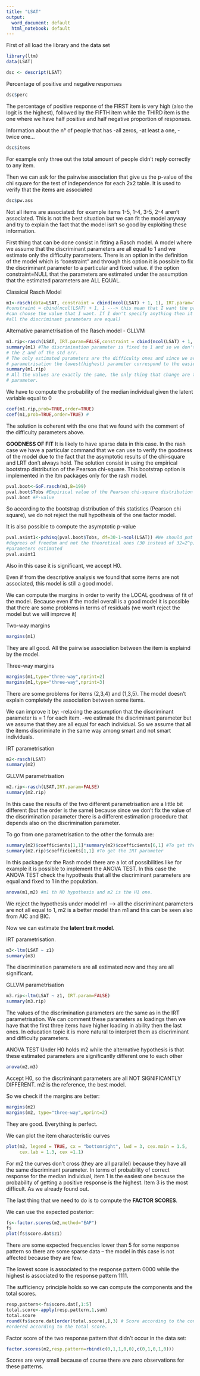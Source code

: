 ```yaml
---
title: "LSAT" 
output:
  word_document: default
  html_notebook: default
---
```

First of all load the library and the data set
```r
library(ltm)
data(LSAT)
```

```r
dsc <- descript(LSAT) 
```

Percentage of positive and negative responses
```r
dsc$perc 
```
The percentage of positive response of the FIRST item is very high (also the logit is the
highest), followed by the FIFTH item while the THIRD item is the one where we have half
positive and half negative proportion of responses. 

Information about the n° of people that has -all zeros, -at least a one, - twice one...
```r
dsc$items
```
For example only three out the total amount of people didn't reply correctly to any item.

Then we can ask for the pairwise association that give us the p-value of the chi square
for the test of independence for each 2x2 table.
It is used to verify that the items are associated
```r
dsc$pw.ass
```
Not all items are associated: for example items 1-5, 1-4, 3-5, 2-4 aren't associated. This
is not the best situation but we can fit the model anyway and try to explain the fact that
the model isn't so good by exploiting these information.


First thing that can be done consist in fitting a Rasch model.
A model where we assume that the discriminant parameters are all equal to 1 and we
estimate only the difficulty parameters.
There is an option in the definition of the model which is "constraint" and through this
option it is possible to fix the discriminant parameter to a particular and fixed value.
if the option constraint=NULL that the parameters are estimated under the assumption that
the estimated parameters are ALL EQUAL.

Classical Rasch Model
```r
m1<-rasch(data=LSAT, constraint = cbind(ncol(LSAT) + 1, 1), IRT.param=TRUE)
#constraint = cbind(ncol(LSAT) + 1, 1 ---> this mean that I want the parameter fixed to 1 but I
#can choose the value that I want. If I don't specify anything then it estimate the value but
#all the discriminant parameters are equal)
```

Alternative parametrisation of the Rasch model - GLLVM 
```r
m1.rip<-rasch(LSAT, IRT.param=FALSE,constraint = cbind(ncol(LSAT) + 1, 1))
summary(m1) #The discrimination parameter is fixed to 1 and so we don't have the estimation of
# the Z and of the std err. 
# The only estimated parameters are the difficulty ones and since we are in the IRT
# parametrisation the lowest(highest) parameter correspond to the easiest(difficult) item 
summary(m1.rip)
# All the values are exactly the same, the only thing that change are the sign of the difficulty
# parameter.
```


We have to compute the probability of the median individual given the latent variable equal to 0
```r
coef(m1.rip,prob=TRUE,order=TRUE)
coef(m1,prob=TRUE,order=TRUE) #
```
The solution is coherent with the one that we found with the comment of the difficulty parameters above.

**GOODNESS OF FIT**
It is likely to have sparse data in this case.
In the rash case we have a particular command that we can use to verify the goodness of
the model due to the fact that the asymptotic results of the chi-square and LRT don't
always hold.
The solution consist in using the empirical bootstrap distribution of the Pearson chi-square. 
This bootstrap option is implemented in the ltm packages only for the rash model.
```r
pval.boot<-GoF.rasch(m1,B=199)
pval.boot$Tobs #Empirical value of the Pearson chi-square distribution
pval.boot #P-value 
```
So according to the bootstrap distribution of this statistics (Pearson chi square), we do
not reject the null hypothesis of the one factor model.

It is also possible to compute the asymptotic p-value
```r
pval.asint1<-pchisq(pval.boot$Tobs, df=30-1-ncol(LSAT)) #We should put the empirical/observed
#degrees of freedom and not the theoretical ones (30 instead of 32=2^p). So the DF=30-1-n°of
#parameters estimated
pval.asint1
```
Also in this case it is significant, we accept H0.

Even if from the descriptive analysis we found that some items are not associated, this
model is still a good model.


We can compute the margins in order to verify the LOCAL goodness of fit of the model.
Because even if the model overall is a good model it is possible that there are some
problems in terms of residuals (we won't reject the model but we will improve it)

Two-way margins
```r
margins(m1) 
```
They are all good. All the pairwise association between the item is explaind by the model.

Three-way margins
```r
margins(m1,type="three-way",nprint=2)
margins(m1,type="three-way",nprint=3)
```
There are some problems for items (2,3,4) and (1,3,5). The model doesn't explain
completely the association between some items.

We can improve it by:
-relaxing the assumption that the discriminant parameter is = 1 for each item.
-we estimate the discriminant parameter but we assume that they are all equal for each
individual. So we assume that all the items discriminate in the same way among smart and not
smart individuals.

IRT parametrisation
```r
m2<-rasch(LSAT)
summary(m2)
```

GLLVM parametrisation
```r
m2.rip<-rasch(LSAT,IRT.param=FALSE)
summary(m2.rip)
```
In this case the results of the two different parametrisation are a little bit different
(but the order is the same) because since we don't fix the value of the discrimination
parameter there is a different estimation procedure that depends also on the
discrimination parameter.

To go from one parametrisation to the other the formula are:
```r
summary(m2)$coefficients[1,1]*summary(m2)$coefficients[6,1] #To get the GLLVM parameter
summary(m2.rip)$coefficients[1,1] #To get the IRT parameter
```

In this package for the Rash model there are a lot of possibilities like for example it is
possible to implement the ANOVA TEST.
In this case the ANOVA TEST check the hypothesis that all the discriminant parameters are
equal and fixed to 1 in the population.
```r
anova(m1,m2) #m1 th H0 hypothesis and m2 is the H1 one.
```
We reject the hypothesis under model m1 --> all the discriminant parameters are not all
equal to 1, m2 is a better model than m1 and this can be seen also from AIC and BIC.


Now we can estimate the **latent trait model**.

IRT parametrisation.
```r
m3<-ltm(LSAT ~ z1)
summary(m3)
```
The discrimination parameters are all estimated now and they are all significant. 

GLLVM parametrisation
```r
m3.rip<-ltm(LSAT ~ z1, IRT.param=FALSE)
summary(m3.rip)
```
The values of the discrimination parameters are the same as in the IRT parametrisation.
We can comment these parameters as loadings then we have that the first three items have
higher loading in ability then the last ones.
In education topic it is more natural to interpret them as discriminant and difficulty
parameters.

ANOVA TEST
Under H0 holds m2 while the alternative hypothesis is that these estimated parameters are
significantly different one to each other
```r
anova(m2,m3)
```
Accept H0, so the discriminant parameters are all NOT SIGNIFICANTLY DIFFERENT. m2 is the
reference, the best model.

So we check if the margins are better:
```r
margins(m2)
margins(m2, type="three-way",nprint=2)
```
They are good. Everything is perfect.

We can plot the item characteristic curves
```r
plot(m2, legend = TRUE, cx = "bottomright", lwd = 3, cex.main = 1.5, 
     cex.lab = 1.3, cex =1.1)
```
For m2 the curves don't cross (they are all parallel) because they have all the same 
discriminant parameter. In terms of probability of correct response for the median 
individual, item 1 is the easiest one because the probability of getting a positive 
response is the highest. Item 3 is the most difficult. As we already found out.


The last thing that we need to do is to compute the **FACTOR SCORES**.

We can use the expected posterior:
```r
fs<-factor.scores(m2,method="EAP")
fs
plot(fs$score.dat$z1) 
```
There are some expected frequencies lower than 5 for some response pattern so there are
some sparse data -- the model in this case is not affected because they are few.

The lowest score is associated to the response pattern 0000 while the highest is
associated to the response pattern 1111.

The sufficiency principle holds so we can compute the components and the total scores.
```r
resp.pattern<-fs$score.dat[,1:5] 
total.score<-apply(resp.pattern,1,sum) 
total.score 
round(fs$score.dat[order(total.score),],3) # Score according to the conditional expectation
#ordered according to the total score.
```

Factor score of the two response pattern that didn't occur in the data set:
```r
factor.scores(m2,resp.pattern=rbind(c(0,1,1,0,0),c(0,1,0,1,0)))
```
Scores are very small because of course there are zero observations for these patterns.






